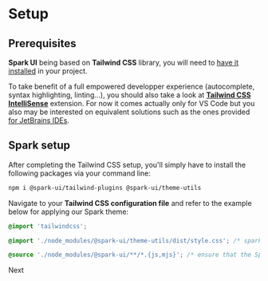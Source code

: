 
<Meta title="Using Spark/Setup" />

# Setup

## Prerequisites

**Spark UI** being based on **Tailwind CSS** library, you will need to [have it installed](https://tailwindcss.com/docs/installation) in your project.

To take benefit of a full empowered developper experience (autocomplete, syntax highlighting, linting...), you should also take a look at [**Tailwind CSS IntelliSense**](https://tailwindcss.com/docs/editor-setup#intelli-sense-for-vs-code) extension. For now it comes actually only for VS Code but you also may be interested on equivalent solutions such as the ones provided [for JetBrains IDEs](https://www.jetbrains.com/help/webstorm/tailwind-css.html).

## Spark setup

After completing the Tailwind CSS setup, you'll simply have to install the following packages via your command line:

```bash
npm i @spark-ui/tailwind-plugins @spark-ui/theme-utils
```

Navigate to your **Tailwind CSS configuration file** and refer to the example below for applying our Spark theme:

```css
@import 'tailwindcss';

@import './node_modules/@spark-ui/theme-utils/dist/style.css'; /* spark default theme */

@source './node_modules/@spark-ui/**/*.{js,mjs}'; /* ensure that the Spark components are scanned */
```

<div className="mt-md flex justify-end">
  <Card
    href="/?path=/docs/using-spark-styling-overview--docs#overview-of-spark-styling-solution"
    description="Spark styling solution overview"
  >
    Next
  </Card>
</div>
